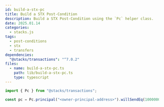 ```yaml
---
id: build-a-stx-pc
title: Build a STX Post-Condition
description: Build a STX Post-Condition using the `Pc` helper class.
date: 2025.01.14
categories:
  - stacks.js
tags:
  - post-conditions
  - stx
  - transfers
dependencies:
  "@stacks/transactions": "^7.0.2"
files:
  - name: build-a-stx-pc.ts
    path: lib/build-a-stx-pc.ts
    type: typescript
---
```


```typescript
import { Pc } from "@stacks/transactions";

const pc = Pc.principal("<owner-principal-address>").willSendEq(1000000).ustx(); // transfer 1 STX
```